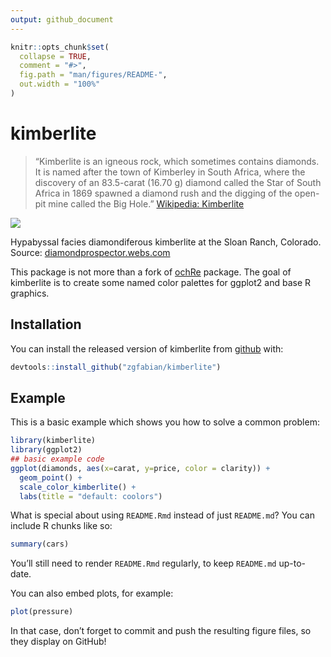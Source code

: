 ```yaml
---
output: github_document
---
```


<!-- README.md is generated from README.Rmd. Please edit that file -->

```r
knitr::opts_chunk$set(
  collapse = TRUE,
  comment = "#>",
  fig.path = "man/figures/README-",
  out.width = "100%"
)
```

# kimberlite

<!-- badges: start -->
<!-- badges: end -->

> "Kimberlite is an igneous rock, which sometimes contains diamonds. It is named
> after the town of Kimberley in South Africa, where the discovery of
> an 83.5-carat (16.70 g) diamond called the Star of South Africa in 1869
> spawned a diamond rush and the digging of the open-pit mine called the Big Hole."
> [Wikipedia: Kimberlite](https://en.wikipedia.org/wiki/Kimberlite)

![](man/figures/kimberlite-rock.jpg)

Hypabyssal facies diamondiferous kimberlite at the Sloan Ranch, Colorado.\
Source: [diamondprospector.webs.com](https://diamondprospector.webs.com/kimberlite.htm)


This package is not more than a fork of [ochRe](https://github.com/ropenscilabs/ochRe) package. The goal of kimberlite is to create some named color palettes for ggplot2 and base R graphics. 

## Installation

You can install the released version of kimberlite from [github](https://github.com/ZGFabian/kimberlite) with:

``` r
devtools::install_github("zgfabian/kimberlite")
```

## Example

This is a basic example which shows you how to solve a common problem:

```r
library(kimberlite)
library(ggplot2)
## basic example code
ggplot(diamonds, aes(x=carat, y=price, color = clarity)) +
  geom_point() +
  scale_color_kimberlite() +
  labs(title = "default: coolors")
```

What is special about using `README.Rmd` instead of just `README.md`? You can include R chunks like so:

```r
summary(cars)
```

You'll still need to render `README.Rmd` regularly, to keep `README.md` up-to-date.

You can also embed plots, for example:

```r
plot(pressure)
```

In that case, don't forget to commit and push the resulting figure files, so they display on GitHub!
